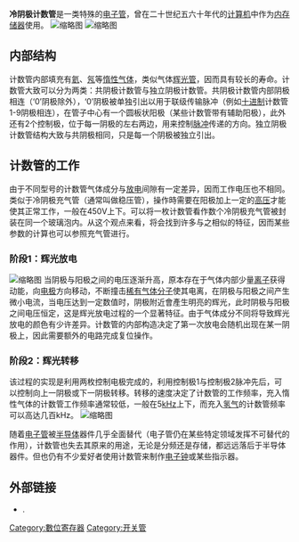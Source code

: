 {{Unreferenced|time=2017-05-04T21:34:54+00:00}}

'''冷阴极计数管'''是一类特殊的[[电子管|电子管]]，曾在二十世纪五六十年代的[[计算机|计算机]]中作为[[内存|内存储器]]使用。
[[File:Harwell-dekatron-witch-05.jpg|缩略图]]
[[File:Dekatron.gif|缩略图]]

== 内部结构 ==
计数管内部填充有[[氦|氦]]、[[氖|氖]]等[[稀有气体|惰性气体]]，类似气体[[辉光管|辉光管]]，因而具有较长的寿命。计数管大致可以分为两类：共阴极计数管与独立阴极计数管。共阴极计数管内部阴极相连（‘0’阴极除外），‘0’阴极被单独引出以用于联级传输脉冲（例如[[十进制|十进制]]计数管1-9阴极相连），在管子中心有一个圆板状阳极（某些计数管带有辅助阳极），此外还有2个控制极，位于每一阴极的左右两边，用来控制[[脉冲|脉冲]]传递的方向。独立阴极计数管结构大致与共阴极相同，只是每一个阴极被独立引出。

== 计数管的工作 ==
由于不同型号的计数管气体成分与[[放电|放电]]间隙有一定差异，因而工作电压也不相同。类似于冷阴极充气管（通常叫做稳压管），操作時需要在阳极加上一定的[[高压|高压]]才能使其正常工作，一般在450V上下。可以将一枚计数管看作数个冷阴极充气管被封装在同一个玻璃泡内。从这个观点来看，将会找到许多与之相似的特征，因而某些参数的计算也可以参照充气管进行。

=== 阶段1：辉光放电 ===
[[File:Harwell-dekatron-witch-22.jpg|缩略图]]
当阴极与阳极之间的电压逐渐升高，原本存在于气体内部少量[[离子|离子]]获得动能，向[[电极|电极]]方向移动，不断撞击[[稀有气体|稀有气体]][[分子|分子]]使其电离，在阴极与阳极之间产生微小电流，当电压达到一定数值时，阴极附近會產生明亮的辉光，此时阴极与阳极之间电压恒定，这是辉光放电过程的一个显著特征。由于气体成分不同将导致辉光放电的颜色有少许差异。计数管的内部构造决定了第一次放电会随机出现在某一阴极上，因此需要额外的电路完成复位操作。

=== 阶段2：辉光转移 ===
该过程的实现是利用两枚控制电极完成的，利用控制极1与控制极2脉冲先后，可以控制向上一阴极或下一阴极转移。转移的速度决定了计数管的工作频率，充入惰性气体的计数管工作频率通常较低，一般在5[[kHz|kHz]]上下，而充入[[氢气|氢气]]的计数管频率可以高达几百kHz。
[[File:Dekatron_operation.png|缩略图]]

随着[[电子管|电子管]]被[[半导体|半导体]]器件几乎全面替代（电子管仍在某些特定领域发挥不可替代的作用），计数管也失去其原来的用途，无论是分频还是存储，都远远落后于半导体器件。但也仍有不少爱好者使用计数管来制作[[电子钟|电子钟]]或某些指示器。

==外部链接==
{{Commons category|Dekatrons}}
* {{Citation | url = http://nagysandor.eu/AsimovTeka/Dekatron/english.html | type = interactive stochastic simulation | title = Asimov Teka | contribution = A Dekatron tube display | first = Nagy | last = Sandor | place = [[European_Union|EU]] | accessdate = 2017-05-04 | archive-date = 2016-12-21 | archive-url = https://web.archive.org/web/20161221194337/http://nagysandor.eu/AsimovTeka/Dekatron/english.html | dead-url = no }}.

{{Electronic components}}
[[Category:數位寄存器|Category:數位寄存器]]
[[Category:开关管|Category:开关管]]